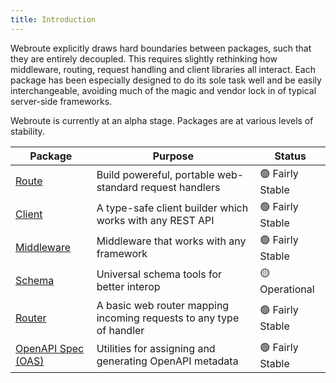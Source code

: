 ```yaml
---
title: Introduction
---
```



Webroute explicitly draws hard boundaries between packages, such that they are entirely decoupled. This requires slightly rethinking how middleware, routing, request handling and client libraries all interact. Each package has been especially designed to do its sole task well and be easily interchangeable, avoiding much of the magic and vendor lock in of typical server-side frameworks.

<Callout type="warn">
  Webroute is currently at an alpha stage. Packages are at various levels of
  stability.
</Callout>

| Package                                   | Purpose                                                             | Status           |
| ----------------------------------------- | ------------------------------------------------------------------- | ---------------- |
| [Route](./docs/route/overview)            | Build powereful, portable web-standard request handlers             | 🟢 Fairly Stable |
| [Client](./docs/client/overview)          | A type-safe client builder which works with any REST API            | 🟢 Fairly Stable |
| [Middleware](./docs/middleware/overview)  | Middleware that works with any framework                            | 🟢 Fairly Stable |
| [Schema](./docs/schema/overview)          | Universal schema tools for better interop                           | 🟡 Operational   |
| [Router](./docs/router/overview)          | A basic web router mapping incoming requests to any type of handler | 🟢 Fairly Stable |
| [OpenAPI Spec (OAS)](./docs/oas/overview) | Utilities for assigning and generating OpenAPI metadata             | 🟢 Fairly Stable |
